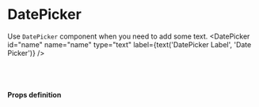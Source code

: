 
<Meta title="DatePicker" component={DatePicker} />

# DatePicker

Use `DatePicker` component when you need to add some text.
<Preview>
  <Story name="DatePicker">
    <DatePicker
      id="name"
      name="name"
      type="text"
      label={text('DatePicker Label', 'Date Picker')}
    />
  </Story>
</Preview>

<br /><br />

#### Props definition

<Props of={DatePicker} />
